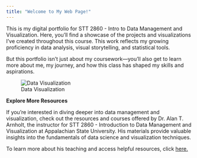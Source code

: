 ```yaml
---
title: "Welcome to My Web Page!"
---
```


This is my digital portfolio for STT 2860 - Intro to Data Management and Visualization. Here, you’ll find a showcase of the projects and visualizations I’ve created throughout this course. This work reflects my growing proficiency in data analysis, visual storytelling, and statistical tools.

But this portfolio isn’t just about my coursework—you’ll also get to learn more about me, my journey, and how this class has shaped my skills and aspirations.


![Data Visualization](https://cdn.prod.website-files.com/59e16042ec229e00016d3a66/64389b816c805d102971292f_ultimate%20guide%20to%20data%20visualization_blog%20hero.webp)


**Explore More Resources**

If you're interested in diving deeper into data management and visualization, check out the resources and courses offered by Dr. Alan T. Arnholt, the instructor for STT 2860 - Introduction to Data Management and Visualization at Appalachian State University. His materials provide valuable insights into the fundamentals of data science and visualization techniques.

To learn more about his teaching and access helpful resources, click [here.](https://alanarnholt.github.io/)
